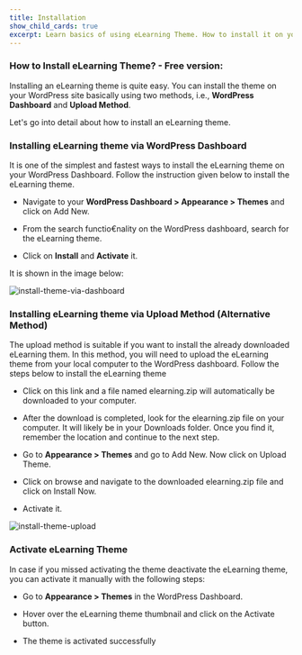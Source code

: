 ---
title: Installation
show_child_cards: true
excerpt: Learn basics of using eLearning Theme. How to install it on your WordPress setup.
---

### How to Install eLearning Theme? - Free version: 

Installing an eLearning theme is quite easy. You can install the theme on your WordPress site basically using two methods, i.e., **WordPress Dashboard** and **Upload Method**. 

Let's go into detail about how to install an eLearning theme. 

### Installing eLearning theme via WordPress Dashboard 

It is one of the simplest and fastest ways to install the eLearning theme on your WordPress Dashboard. Follow the instruction given below to install the eLearning theme. 

- Navigate to your **WordPress Dashboard > Appearance > Themes** and click on Add New. 

- From the search functio€nality on the WordPress dashboard, search for the eLearning theme. 

- Click on **Install** and **Activate** it. 

It is shown in the image below: 

![install-theme-via-dashboard](https://user-images.githubusercontent.com/109593521/183350959-0e117ed8-b5f4-4fdd-9e36-71b82c521553.png)

### Installing eLearning theme via Upload Method (Alternative Method) 

The upload method is suitable if you want to install the already downloaded eLearning them. In this method, you will need to upload the eLearning theme from your local computer to the WordPress dashboard. Follow the steps below to install the eLearning theme 

- Click on this link and a file named elearning.zip will automatically be downloaded to your computer. 

- After the download is completed, look for the elearning.zip file on your computer. It will likely be in your Downloads folder. Once you find it, remember the location and continue to the next step. 

- Go to **Appearance > Themes** and go to Add New. Now click on Upload Theme. 

- Click on browse and navigate to the downloaded elearning.zip file and click on Install Now. 

- Activate it.

![install-theme-upload](https://user-images.githubusercontent.com/109593521/183344728-e909c05a-3b44-4051-942d-3f494fbf3721.gif)


### Activate eLearning Theme 

In case if you missed activating the theme deactivate the eLearning theme, you can activate it manually with the following steps: 
 
- Go to **Appearance > Themes** in the WordPress Dashboard. 

- Hover over the eLearning theme thumbnail and click on the Activate button. 

- The theme is activated successfully



